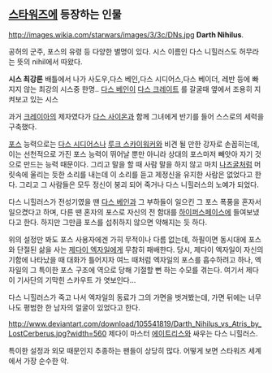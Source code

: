 == [[스타워즈]]에 등장하는 인물 ==
http://images.wikia.com/starwars/images/3/3c/DNs.jpg
'''Darth Nihilus'''.

공허의 군주, 포스의 유령 등 다양한 별명이 있다. 시스 이름인 다스 니힐러스도 허무라는 뜻의 nihil에서 따왔다.

'''시스 최강론''' 배틀에서 나가 사도우,다스 베인,다스 시디어스,다스 베이더, 레반 등에 빠지지 않는 최강의 시스중 한명.. [[다스 베인]]이 [[다스 크레이트]] 를 갈굴때 옆에서 조용히 지켜보고 있는 시스

과거 [[크레이아]]의 제자였다가 [[다스 사이온]]과 함께 그녀에게 반기를 들어 스스로의 세력을 구축했다.

[[포스]] 능력으로는 [[다스 시디어스]]나 [[루크 스카이워커]]와 비견 될 만한 강자로 손꼽히는데, 이는 선천적으로 가진 포스 능력이 뛰어날 뿐만 아니라 상대의 포스마저 빼앗아 자기 것으로 만드는 능력 때문이다. 그리고 말을 할 때 사람 말을 하지 않고 마치 [[나즈굴]]처럼 머릿속에 울리는 듯한 소리를 내는데 이 소리를 듣고 제정신을 유지한 사람은 없었다고 한다. 그리고 그 사람들은 모두 정신이 붕괴 되어 죽거나 다스 니힐러스의 노예가 되었다.

다스 니힐러스가 전성기였을 땐 [[다스 베인]]과 그 부하들이 일으킨 그 포스 폭풍을 혼자서 일으켰다고 하며, 다른 땐 혼자의 포스로 자신의 전 함대를 [[하이퍼스페이스]]에 들여보냈다고 한다. 하지만 그만큼 포스를 섭취하지 않으면 약해지는 듯 하다.

위의 설정만 봐도 포스 사용자에겐 가히 무적이나 다름 없는데, 하필이면 동시대에 포스와 단절된 삶을 사는 [[제다이 엑자일]]에게 무참히 패배한다. 당시, 제다이 엑자일이 자신의 기함에 나타났을 때 대화가 틀어지자 여느 때처럼 엑자일의 포스를 흡수하려고 하나, 엑자일의 그 특이한 포스 구조에 역으로 당해 기절할 뻔 하는 수모를 겪는다. 여기서 제다이 기사단의 기막힌 스카우트 가 엿보인다...

다스 니힐러스가 죽고 나서 엑자일의 동료가 그의 가면을 벗겨봤는데, 가면 뒤에는 너무나도 평범한 한 남자의 얼굴이 있었다고 한다.

http://www.deviantart.com/download/105541819/Darth_Nihilus_vs_Atris_by_LostCerberus.jpg?width=560
제다이 마스터 [[에이트리스]]와 싸우는 다스 니힐러스.

특이한 설정과 외모 때문인지 추종하는 팬들이 상당히 많다. 어떻게 보면 스타워즈 세계에서 가장 순수한 악.
